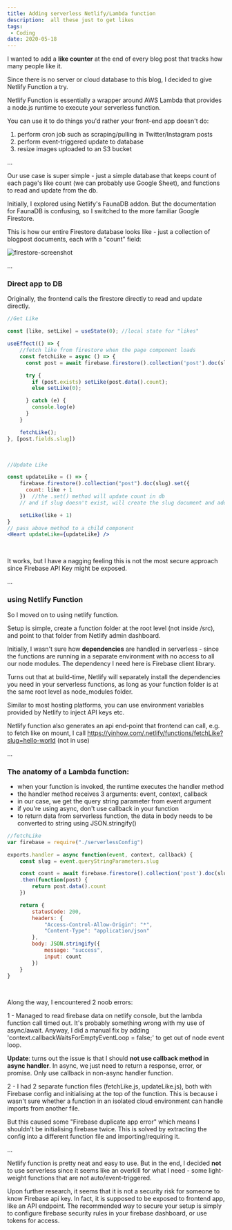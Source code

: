 ```yaml
---
title: Adding serverless Netlify/Lambda function
description:  all these just to get likes
tags:
 - Coding
date: 2020-05-18
---
```


I wanted to add a **like counter** at the end of every blog post that tracks how many people like it. 

Since there is no server or cloud database to this blog, I decided to give Netlify Function a try. 

Netlify Function is essentially a wrapper around AWS Lambda that provides a node.js runtime to execute your serverless function.

You can use it to do things you'd rather your front-end app doesn't do:

1. perform cron job such as scraping/pulling in Twitter/Instagram posts
2. perform event-triggered update to database
3. resize images uploaded to an S3 bucket

...

Our use case is super simple - just a simple database that keeps count of each page's like count (we can probably use Google Sheet), and functions to read and update from the db.

Initially, I explored using Netlify's FaunaDB addon. But the documentation for FaunaDB is confusing, so I switched to the more familiar Google Firestore.

This is how our entire Firestore database looks like - just a collection of blogpost documents, each with a "count" field:

![firestore-screenshot](firestore-screenshot.png)

...
<h3>Direct app to DB</h3>

Originally, the frontend calls the firestore directly to read and update directly. 

```jsx
//Get Like

const [like, setLike] = useState(0); //local state for "likes"

useEffect(() => {
	//fetch like from firestore when the page component loads
    const fetchLike = async () => {
      const post = await firebase.firestore().collection('post').doc(slug).get()

      try {
        if (post.exists) setLike(post.data().count);
        else setLike(0);       

      } catch (e) {
        console.log(e)
      }
    }

	fetchLike();
}, [post.fields.slug])
```
<br />

```jsx
//Update Like

const updateLike = () => {
	firebase.firestore().collection("post").doc(slug).set({
	  count: like + 1
	})  //the .set() method will update count in db 
	// and if slug doesn't exist, will create the slug document and add count

	setLike(like + 1)
}
// pass above method to a child component
<Heart updateLike={updateLike} />
```
<br />

It works, but I have a nagging feeling this is not the most secure approach since Firebase API Key might be exposed.

...

<h3>using Netlify Function</h3>

So I moved on to using netlify function.

Setup is simple, create a function folder at the root level (not inside /src), and point to that folder from Netlify admin dashboard.

Initially, I wasn't sure how **dependencies** are handled in serverless - since the functions are running in a separate environment with no access to all our node modules. The dependency I need here is Firebase client library.

Turns out that at build-time, Netlify will separately install the dependencies you need in your serverless functions, as long as your function folder is at the same root level as node_modules folder.

Similar to most hosting platforms, you can use environment variables provided by Netlify to inject API keys etc.

Netlify function also generates an api end-point that frontend can call, e.g. to fetch like on mount, I call https://yinhow.com/.netlify/functions/fetchLike?slug=hello-world (not in use)

...

<h3>The anatomy of a Lambda function:</h3>

- when your function is invoked, the runtime executes the handler method
- the handler method receives 3 arguments: event, context, callback
- in our case, we get the query string parameter from event argument
- if you're using async, don't use callback in your function
- to return data from serverless function, the data in body needs to be converted to string using JSON.stringify()

```js
//fetchLike
var firebase = require("./serverlessConfig")

exports.handler = async function(event, context, callback) {
    const slug = event.queryStringParameters.slug

    const count = await firebase.firestore().collection('post').doc(slug).get()
    .then(function(post) {
    	return post.data().count
    })

    return {
    	statusCode: 200,
    	headers: {
			"Access-Control-Allow-Origin": "*",
			"Content-Type": "application/json"
		},
    	body: JSON.stringify({
    		message: "success",
    		input: count
    	})
    }
}
```
<br />

Along the way, I encountered 2 noob errors:

1 - Managed to read firebase data on netlify console, but the lambda function call timed out. It's probably something wrong with my use of async/await. Anyway, I did a manual fix by adding 'context.callbackWaitsForEmptyEventLoop = false;' to get out of node event loop. 

**Update**: turns out the issue is that I should **not use callback method in async handler**. In async, we just need to return a response, error, or promise. Only use callback in non-async handler function.

2 - I had 2 separate function files (fetchLike.js, updateLike.js), both with Firebase config and initialising at the top of the function. This is because i wasn't sure whether a function in an isolated cloud environment can handle imports from another file. 

But this caused some "Firebase duplicate app error" which means I shouldn't be initialising firebase twice. This is solved by extracting the config into a different function file and importing/requiring it.

...

Netlify function is pretty neat and easy to use. But in the end, I decided **not** to use serverless since it seems like an overkill for what I need - some light-weight functions that are not auto/event-triggered. 

Upon further research, it seems that it is not a security risk for someone to know Firebase api key. In fact, it is supposed to be exposed to frontend app, like an API endpoint. The recommended way to secure your setup is simply to configure firebase security rules in your firebase dashboard, or use tokens for access.
